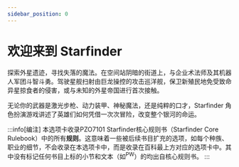 ---
sidebar_position: 0
---

# 欢迎来到 Starfinder

探索外星遗迹，寻找失落的魔法。在空间站阴暗的街道上，与企业术法师及其机器人军团斗智斗勇。驾驶星舰扫射由巨龙操控的攻击巡洋舰，保卫新殖民地免受致命异星掠食者的侵害，或与未知的外星帝国进行首次接触。

无论你的武器是激光步枪、动力装甲、神秘魔法，还是纯粹的口才，Starfinder 角色扮演游戏讲述了英雄们如何凭借一次次冒险，改变整个银河的命运。

:::info[编注]
本选项卡收录PZO7101 Starfinder核心规则书（Starfinder Core Rulebook）中的所有**规则**。这意味着一些被后续书目扩充的选项，如每个种族、职业的细节，不会收录在本选项卡中，而是收录在百科最上方对应的选项卡中。其中没有标记任何书目上标的小节和文本（如<sup>PW</sup>）的均出自核心规则书。
:::
